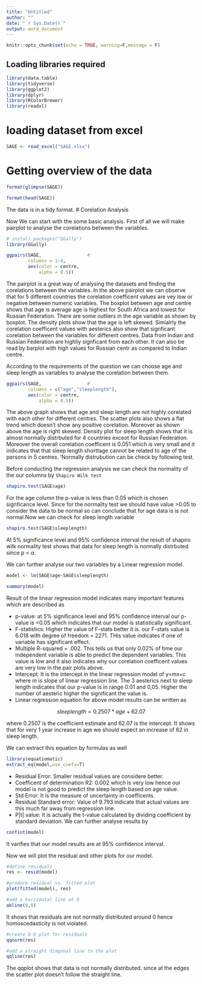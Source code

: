 ```yaml
---
title: "Untitled"
author: ""
date: "`r Sys.Date()`"
output: word_document
---
```


```r
knitr::opts_chunk$set(echo = TRUE, warning=F,message = F)
```



## Loading libraries required

```r
library(data.table)
library(tidyverse)
library(ggplot2)
library(dplyr)
library(RColorBrewer)
library(readxl)
```

# loading dataset from excel
```r
SAGE <- read_excel("SAGE.xlsx")
```

# Getting overview of the data

```r
format(glimpse(SAGE))
```

```r
format(head(SAGE))
```

The data is in a tidy format. 
# Corelation Analysis 

Now We can start with the some basic analysis. First of all we will make pairplot to analyse the corelations between the variables.

```r
# install.packages("GGally")
library(GGally)

ggpairs(SAGE,                 # 
        columns = 1:4,      
        aes(color = centre,  
            alpha = 0.5))   

```

The pairplot is a great way of analysing the datasets and finding the corelations between the variables. In the above pairplot we can observe that for 5 different countries the corelation coefficent values are vey low or negative between numeric variables.
The boxplot between age and centre shows that age is average age is highest for South Africa and lowest for Russian Federation. There are some outliers in the age variable as shown by boxplot. The density plots show that the age is left skewed.
Simialrly the corelation coefficent values with aesterics also show that signficant corelation between the variables for different centres. Data from Indian and Russian Federation are highliy signficant from each other. It can also be read by barplot with high values for Russian centr as compared to Indian centre.

According to the requirements of the question we can choose age and sleep length as variables to analyse the corelation between them. 
```r
ggpairs(SAGE,                 # 
        columns = c("age","sleeplength"),      
        aes(color = centre,  
            alpha = 0.5))  
```

The above graph shows that age and sleep length are not highly corelated with each other for different centres. The scatter plots also shows a flat trend which doesn't show any positive corelation. Moreover as shown above the age is right skewed. Density plot for sleep length shows that it is almost normally distrbuted for 4 countries exceot for Russian Federation. Moreover the overall corelation coefficent is 0.051 which is very small and it indicates that that sleep length shorttage cannot be related to age of the persons in 5 centres. 'Normally distrubution can be check by following test. 


Before conducting the regression analysis we can check the normality of the our columns by `Shapiro Wilk test`

```r
shapiro.test(SAGE$age)
```

For the age column the p-value is less than 0.05 which is chosen signficance level. Since for the normality test we should have value >0.05 to consider the data to be normal so can conclude that for age data is is not normal.Now we can check for sleep length variable

```r
shapiro.test(SAGE$sleeplength)
```



At 5% significance level and 95% confidence interval the result of shapiro wilk normality test shows that data for sleep length is normally distrbuted since p < $\alpha$. 


We can further analyse our two variables by a Linear regression model. 


```r
model <- lm(SAGE$age~SAGE$sleeplength)

summary(model)
```
Result of the linear regression model indicates many important features which are described as

* p-value: at 5% significance level and 95% confidence interval our p-value is <0.05 which indicates that our model is statistically significant. 
* F-statistics: Higher the value of F-stats better it is. our F-stats value is 6.018 with degree of freedom = 2271. THis value indicates if one of variable has significant effect. 
* Multiple R-squared = .002. This tells us that only 0.02% of time our independent variable is able to predict the dependent variables. This value is low and it also indicates why our corelation coefficent values are very low in the pair plots above.
* Intercept: It is the intercept in the linear regression model of y=mx+c where m is slope of linear regression line. The 3 aesterics next to sleep length indicates that our p-value is in range 0.01 and 0,05. Higher the number of aesteric higher the significant the value is. 
* Linear regression equation for above model results can be written as 

$$sleeplength = 0.2507*age+62.07$$

where 0.2507 is the coefficient estimate and 62.07 is the intercept. It shows that for very 1 year increase in age we should expect an increase of 62 in sleep length. 

We can extract this equation by formulas as well

```r
library(equatiomatic)
extract_eq(model,use_coefs=T)
```


* Residual Error: Smaller residual values are considere better.
* Coefficent of determination R2: 0.002 which is very low hence our model is not good to predict the sleep length based on age value. 
* Std Error: It is the measure of uncertainty in coefficents. 
* Residual Standard error: Value of 9.793 indicate that actual values are this much far away from regression line. 
* P|t| value: It is actually the t-value calculated by dividing coefficient by standard deviation. 
We can further analyse results by 

```r
confint(model)
```

It varifies that our model results are at 95% confidence interval. 

Now we will plot the residual and other plots for our model. 
```r
#define residuals
res <- resid(model)

#produce residual vs. fitted plot
plot(fitted(model), res)

#add a horizontal line at 0 
abline(0,0)
```

It shows that residuals are not normally distributed around 0 hence homoscedasticity is not violated. 

```r
#create Q-Q plot for residuals
qqnorm(res)

#add a straight diagonal line to the plot
qqline(res) 
```
The qqplot shows that data is not normally distributed. since at the edges the scatter plot doesn't follow the straight line.

```r

```


